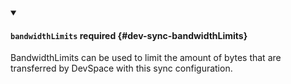 


<details className="config-field" data-expandable="true" open>
<summary>

#### `bandwidthLimits` <span className="config-field-required" data-required="false">required</span> <span className="config-field-type"></span> <span className="config-field-default"></span> <span className="config-field-enum"></span> {#dev-sync-bandwidthLimits}

BandwidthLimits can be used to limit the amount of bytes that are transferred by DevSpace with this sync configuration.

</summary>

<PartialBandwidthLimitsreference />


</details>
